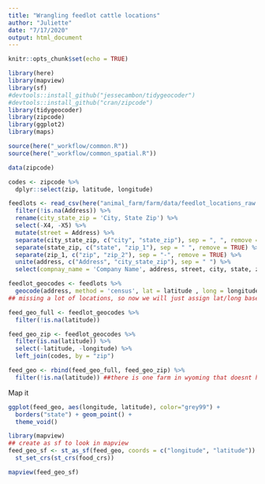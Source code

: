 ```yaml
---
title: "Wrangling feedlot cattle locations"
author: "Juliette"
date: "7/17/2020"
output: html_document
---
```


```r
knitr::opts_chunk$set(echo = TRUE)
```


```r
library(here)
library(mapview)
library(sf)
#devtools::install_github("jessecambon/tidygeocoder")
#devtools::install_github("cran/zipcode")
library(tidygeocoder)
library(zipcode)
library(ggplot2)
library(maps)

source(here("_workflow/common.R"))
source(here("_workflow/common_spatial.R"))
```


```r

data(zipcode)

codes <- zipcode %>% 
  dplyr::select(zip, latitude, longitude)

feedlots <- read_csv(here("animal_farm/farm/data/feedlot_locations_raw.csv")) %>% 
  filter(!is.na(Address)) %>% 
  rename(city_state_zip = 'City, State Zip') %>% 
  select(-X4, -X5) %>% 
  mutate(street = Address) %>% 
  separate(city_state_zip, c("city", "state_zip"), sep = ", ", remove = FALSE) %>% 
  separate(state_zip, c("state", "zip_1"), sep = " ", remove = TRUE) %>% 
  separate(zip_1, c("zip", "zip_2"), sep = "-", remove = TRUE) %>% 
  unite(address, c("Address", "city_state_zip"), sep = " ") %>% 
  select(compnay_name = 'Company Name', address, street, city, state, zip, zip_2)

feedlot_geocodes <- feedlots %>%
  geocode(address, method = 'census', lat = latitude , long = longitude) 
## missing a lot of locations, so now we will just assign lat/long based on zipcode not entire address

feed_geo_full <- feedlot_geocodes %>% 
  filter(!is.na(latitude))

feed_geo_zip <- feedlot_geocodes %>% 
  filter(is.na(latitude)) %>% 
  select(-latitude, -longitude) %>% 
  left_join(codes, by = "zip")

feed_geo <- rbind(feed_geo_full, feed_geo_zip) %>% 
  filter(!is.na(latitude)) ##there is one farm in wyoming that doesnt have a zip code that matchs

```


Map it
```r
ggplot(feed_geo, aes(longitude, latitude), color="grey99") +
  borders("state") + geom_point() + 
  theme_void()

library(mapview)
## create as sf to look in mapview
feed_geo_sf <- st_as_sf(feed_geo, coords = c("longitude", "latitude")) %>% 
  st_set_crs(st_crs(food_crs))

mapview(feed_geo_sf)
```



